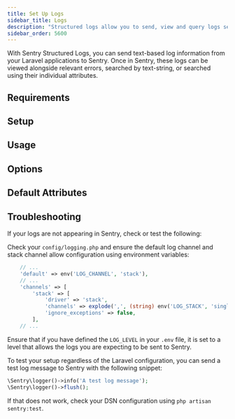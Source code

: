 ```yaml
---
title: Set Up Logs
sidebar_title: Logs
description: "Structured logs allow you to send, view and query logs sent from your Laravel applications within Sentry."
sidebar_order: 5600
---
```


With Sentry Structured Logs, you can send text-based log information from your Laravel applications to Sentry. Once in Sentry, these logs can be viewed alongside relevant errors, searched by text-string, or searched using their individual attributes.

## Requirements

<PlatformContent includePath="logs/requirements" />

## Setup

<PlatformContent includePath="logs/setup" />

## Usage

<PlatformContent includePath="logs/usage" />

## Options

<PlatformContent includePath="logs/options" />

## Default Attributes

<PlatformContent includePath="logs/default-attributes" />

## Troubleshooting

If your logs are not appearing in Sentry, check or test the following:

Check your `config/logging.php` and ensure the default log channel and stack channel allow configuration using environment variables:

```php {filename:config/logging.php}
    // ...
    'default' => env('LOG_CHANNEL', 'stack'),
    // ...
    'channels' => [
        'stack' => [
            'driver' => 'stack',
            'channels' => explode(',', (string) env('LOG_STACK', 'single')),
            'ignore_exceptions' => false,
        ],
    // ...
```

Ensure that if you have defined the `LOG_LEVEL` in your `.env` file, it is set to a level that allows the logs you are expecting to be sent to Sentry.

To test your setup regardless of the Laravel configuration, you can send a test log message to Sentry with the following snippet:

```php
\Sentry\logger()->info('A test log message');
\Sentry\logger()->flush();
```

If that does not work, check your DSN configuration using `php artisan sentry:test`.
